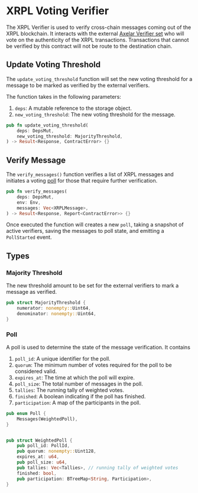 # XRPL Voting Verifier

The XRPL Verifier is used to verify cross-chain messages coming out of the XRPL blockchain. It interacts with the external [Axelar Verifier set](https://axelarscan.io/verifiers) who will vote on the authenticity of the XRPL transactions. Transactions that cannot be verified by this contract will not be route to the destination chain.

## Update Voting Threshold

The `update_voting_threshold` function will set the new voting threshold for a message to be marked as verified by the external verifiers. 

The function takes in the following parameters:

1. `deps`: A mutable reference to the storage object.
1. `new_voting_threshold`: The new voting threshold for the message.

```rust
pub fn update_voting_threshold(
    deps: DepsMut,
    new_voting_threshold: MajorityThreshold,
) -> Result<Response, ContractError> {}
```


## Verify Message

The `verify_messages()` function verifies a list of XRPL messages and initiates a voting [poll](#poll) for those that require further verification.

```rust
pub fn verify_messages(
    deps: DepsMut,
    env: Env,
    messages: Vec<XRPLMessage>,
) -> Result<Response, Report<ContractError>> {}
```

Once executed the function will creates a new `poll`, taking a snapshot of active verifiers, saving the messages to poll state, and emitting a `PollStarted` event.

## Types

### Majority Threshold

The new threshold amount to be set for the external verifiers to mark a message as verified.

```rust
pub struct MajorityThreshold {
    numerator: nonempty::Uint64,
    denominator: nonempty::Uint64,
}
```

### Poll

A poll is used to determine the state of the message verification. It contains

1. `poll_id`: A unique identifier for the poll.
1. `quorum`: The minimum number of votes required for the poll to be considered valid.
1. `expires_at`: The time at which the poll will expire.
1. `poll_size`: The total number of messages in the poll. 
1. `tallies`: The running tally of weighted votes.
1. `finished`: A boolean indicating if the poll has finished.
1. `participation`: A map of the participants in the poll.

```rust
pub enum Poll {
    Messages(WeightedPoll),
}


pub struct WeightedPoll {
    pub poll_id: PollId,
    pub quorum: nonempty::Uint128,
    expires_at: u64,
    pub poll_size: u64,
    pub tallies: Vec<Tallies>, // running tally of weighted votes
    finished: bool,
    pub participation: BTreeMap<String, Participation>,
}
```